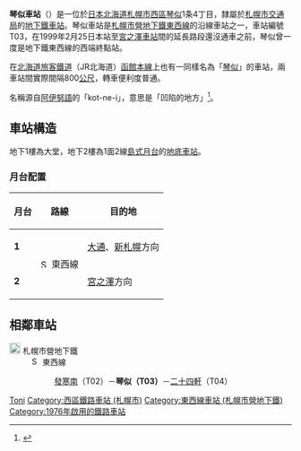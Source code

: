 {{NoteTA |G1=Railway |G2=Transport
|1=zh-cn:地铁; zh-hk:地鐵; zh-mo:地鐵; zh-sg:地铁; zh-tw:地下鐵;
|2=zh-hans:琴似站; zh-hk:琴似站; zh-tw:琴似車站;
}}
{{日本車站資訊
|公司色    = orange
|文字色  = 
|站名    = 琴似站
|圖片    = Sapporo Subway Kotoni Station.jpg
|pxl    = 200px
|圖片說明= 琴似站1號出口（2009年9月）
|日文原名= 琴似
|平假名= ことに
|羅馬拼音= Kotoni
|前一站  = T02 [[發寒南站|發寒南]]
|前一站距離   = 1.3
|後一站距離   = 0.9
|後一站  = [[二十四軒站|二十四軒]] T04
|電報略號= 
|車站編號  =  {{車站編號c|orange|T03}}
|所屬公司= [[File:ST_Logo.svg|20px]] [[札幌市交通局|札幌市交通局]]
|所屬路線= [[File:Subway_SapporoTozai.svg|15px]] [[札幌市營地下鐵東西線|札幌市營地下鐵東西線]]
|距離  = 2.8
|起點站  = [[宮之澤站|宮之澤]]
|所在地  = [[札幌市|札幌市]][[西區_(札幌市)|西區]]琴似1條4丁目
|車站構造  = [[地底車站|地底車站]]
|月台配置  = 1面2線
|啟用年月日= 1976年（昭和51年）6月10日
|廢站年月日= 
|乘客人數= 12,922
|統計年度= 2013年度
|轉車    =
|備註    = 
}}
'''琴似車站'''（{{jpn|j=琴似駅|hg=ことにえき|rm=Kotoni eki|f=y}}）是一位於[[日本|日本]][[北海道|北海道]][[札幌市|札幌市]][[西區_(札幌市)|西區]][[琴似|琴似]]1条4丁目，隸屬於[[札幌市交通局|札幌市交通局]]的[[鐵路車站|地下鐵車站]]。琴似車站是[[札幌市營地下鐵東西線|札幌市營地下鐵東西線]]的沿線車站之一，車站編號T03，在1999年2月25日本站至[[宮之澤車站|宮之澤車站]]間的延長路段還沒通車之前，琴似曾一度是地下鐵東西線的西端終點站。

在[[北海道旅客鐵道|北海道旅客鐵道]]（JR北海道）[[函館本線|函館本線]]上也有一同樣名為「[[琴似車站_(JR北海道)|琴似]]」的車站，兩車站間實際間隔800[[公尺|公尺]]，轉車便利度普通。

名稱源自[[阿伊努語|阿伊努語]]的「kot-ne-i」，意思是「凹陷的地方」<ref>{{Cite web|url=http://www.pref.hokkaido.lg.jp/ks/ass/grp/4150.pdf|title=アイヌ語地名リスト|accessdate=2017-08-16|author=北海道庁|date=|publisher=北海道庁|archive-date=2018-04-17|archive-url=https://web.archive.org/web/20180417012355/http://www.pref.hokkaido.lg.jp/ks/ass/grp/4150.pdf|dead-url=no}}</ref>。

== 車站構造 ==
地下1樓為大堂，地下2樓為1面2線[[島式月台|島式月台]]的[[地底車站|地底車站]]。
=== 月台配置 ===
{| class=wikitable
|-
!月台!!路線!!目的地
|-
|'''1'''
|rowspan=2|[[File:Subway_SapporoTozai.svg|15px]] 東西線
|[[大通站_(北海道)|大通]]、[[新札幌站_(札幌市營地下鐵)|新札幌]]方向
|-
|'''2'''
|[[宮之澤站|宮之澤]]方向
|}
== 相鄰車站 ==
; [[File:ST_Logo.svg|20px]] 札幌市營地下鐵
: [[File:Subway_SapporoTozai.svg|15px]] 東西線
:: [[發寒南站|發寒南]]（T02）－'''琴似（T03）'''－[[二十四軒站|二十四軒]]（T04）
{{東西線 (札幌市營地下鐵)}}
{{DEFAULTSORT:Kotoni}}
[[Category:日本鐵路車站_Ko|Toni]]
[[Category:西區鐵路車站_(札幌市)|Category:西區鐵路車站 (札幌市)]]
[[Category:東西線車站_(札幌市營地下鐵)|Category:東西線車站 (札幌市營地下鐵)]]
[[Category:1976年啟用的鐵路車站|Category:1976年啟用的鐵路車站]]